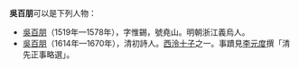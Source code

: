 '''吳百朋'''可以是下列人物：
*[[吳百朋_(明朝)|吳百朋]]（1519年—1578年），字惟錫，號堯山。明朝浙江義烏人。
*[[吳百朋_(清朝)|吳百朋]]（1614年—1670年），清初詩人。[[西泠十子|西泠十子]]之一。事蹟見[[李元度|李元度]]撰「清先正事略選」。

{{disambig|W|Cat=三字吴姓人名消歧义}}